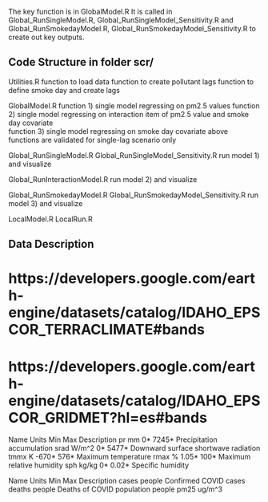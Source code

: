 The key function is in GlobalModel.R
It is called in Global_RunSingleModel.R, Global_RunSingleModel_Sensitivity.R 
and Global_RunSmokedayModel.R, Global_RunSmokedayModel_Sensitivity.R
to create out key outputs. 

## Code Structure in folder scr/

Utilities.R
  function to load data
  function to create pollutant lags
  function to define smoke day and create lags 
  
GlobalModel.R
  function 1) single model regressing on pm2.5 values 
  function 2) single model regressing on interaction item of pm2.5 value and smoke day covariate  
  function 3) single model regressing on smoke day covariate
  above functions are validated for single-lag scenario only  
  
Global_RunSingleModel.R
Global_RunSingleModel_Sensitivity.R
  run model 1) and visualize 

Global_RunInteractionModel.R
  run model 2) and visualize

Global_RunSmokedayModel.R
Global_RunSmokedayModel_Sensitivity.R
  run model 3) and visualize 

LocalModel.R
LocalRun.R


## Data Description 

# https://developers.google.com/earth-engine/datasets/catalog/IDAHO_EPSCOR_TERRACLIMATE#bands
# https://developers.google.com/earth-engine/datasets/catalog/IDAHO_EPSCOR_GRIDMET?hl=es#bands
Name	Units	Min	  Max	    Description
pr	  mm	  0*	  7245*   Precipitation accumulation
srad	W/m^2 0*	  5477*	  Downward surface shortwave radiation
tmmx	K	    -670*	576*	  Maximum temperature
rmax	%	    1.05*	100*    Maximum relative humidity
sph	  kg/kg	0*	  0.02*   Specific humidity

Name	      Units	    Min	  Max	    Description
cases       people                  Confirmed COVID cases            
deaths      people                  Deaths of COVID
population  people
pm25        ug/m^3